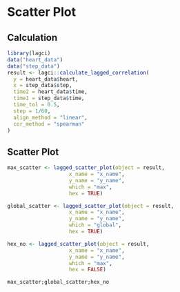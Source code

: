 # Scatter Plot

## Calculation

```r
library(lagci)
data("heart_data")
data("step_data")
result <- lagci::calculate_lagged_correlation(
  y = heart_data$heart,
  x = step_data$step,
  time2 = heart_data$time,
  time1 = step_data$time,
  time_tol = 0.5,
  step = 1/60,
  align_method = "linear",
  cor_method = "spearman"
)
```

## Scatter Plot

```r
max_scatter <- lagged_scatter_plot(object = result,
                    x_name = "x_name",
                    y_name = "y_name",
                    which = "max",
                    hex = TRUE)

global_scatter <- lagged_scatter_plot(object = result,
                    x_name = "x_name",
                    y_name = "y_name",
                    which = "global",
                    hex = TRUE)

hex_no <- lagged_scatter_plot(object = result,
                    x_name = "x_name",
                    y_name = "y_name",
                    which = "max",
                    hex = FALSE)

max_scatter;global_scatter;hex_no
```
